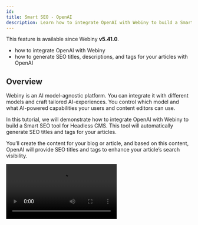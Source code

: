 ```yaml
---
id: 
title: Smart SEO - OpenAI
description: Learn how to integrate OpenAI with Webiny to build a Smart SEO tool for Headless CMS. This tool automatically generates SEO titles, descriptions, and tags for your articles.
---
```



<Alert type="info" title="Can I Use This?">

This feature is available since Webiny **v5.41.0**.

</Alert>

<Alert type="success" title="What you will learn">

- how to integrate OpenAI with Webiny
- how to generate SEO titles, descriptions, and tags for your articles with OpenAI

</Alert>

## Overview

Webiny is an AI model-agnostic platform. You can integrate it with different models and craft tailored AI-experiences. You control which model and what AI-powered capabilities your users and content editors can use.

In this tutorial, we will demonstrate how to integrate OpenAI with Webiny to build a Smart SEO tool for Headless CMS. This tool will automatically generate SEO titles and tags for your articles.

You’ll create the content for your blog or article, and based on this content, OpenAI will provide SEO titles and tags to enhance your article’s search visibility.

<Video src={smartSEO} controls={true} />

## Getting Started

Run the following command to set up this extension in your project.

```bash
yarn webiny extension headless-cms/smart-seo-open-ai
```

The Smart SEO extension code can be found in our [webiny-examples](https://github.com/webiny/webiny-examples/tree/master/headless-cms/smart-seo-open-ai) repository.

## Set OpenAI API Key in Environment Variables

Open the `.env` file in the root of your project and add the OpenAI API key to the `REACT_APP_OPEN_AI_API_KEY` environment variable as shown below:

```bash
REACT_APP_OPEN_AI_API_KEY=sk-proj-T2-xxxxxxxxxxxxxxxxxxxxxxxxxxxxxxxxxxx
```

For detailed instructions on creating an OpenAI API key, refer to their [official documentation](https://platform.openai.com/docs/quickstart#create-and-export-an-api-key).

## Run the Project

After downloading the extension to your project, run the [Webiny watch](/docs/core-development-concepts/basics/watch-command) command to see the Smart SEO functionality in action.

```bash
yarn webiny watch admin --env ENVIRONMENT_NAME
```

## Create Article Content Model

If you're new to creating models in Webiny, refer to the [Create Content Model](/docs/user-guides/headless-cms/essentials/create-content-model) user guide.

Alternatively, you can also import the `Article` content model; here is the  [import content model guide](/docs/user-guides/headless-cms/advanced/import-export-content-models#importing-content-models) and the [article.json file](https://github.com/webiny/webiny-examples/blob/master/headless-cms/smart-seo-open-ai/article.json) for reference.

We will create an `Article` content model with the following fields to manage and store articles:

| Field             | Field Type | Field ID |
| :----------       | :--------- | :--------- | 
| Content           | Rich Text  | content |
| SEO - Title       | Long text  | seoTitle |
| SEO - Description | Long text  | seoDescription |
| SEO - Meta Tags   | Object (with `Tag Name` and `Tag Value` Text Field)  | seoMetaTags |


![Article](./assets/smart-seo-open-ai/article-model.png)

## All Set!
You’re now ready to generate SEO titles and tags for your articles using OpenAI. Simply navigate to the Article Model, create a new article, and click the “AI-Optimized SEO” button to generate SEO titles and tags effortlessly.

<Video src={smartSEO} controls={true} />

## Code Walkthrough

Let’s walk through the code to understand how the Smart SEO extension operates. We’ve created a new [extension](/docs/core-development-concepts/basics/extensions) called `smart-seo-open-ai`, and we’ll review each plugin used in this extension one by one.

### Field Tracker, ContentEntry Form Decorator
In this example, we have an `Article` Model with four fields: `Content`, `SEO - Title`, `SEO - Description`, and `SEO - Meta Tags`. We will track these fields. Once the Content field is populated, we will send it to OpenAI, which will generate SEO-friendly titles and tags for the article. The generated title and tags will then be set in the respective `Title`, `Description` and `Tags` fields of the model.

The concept is straightforward: we aim to track fields of interest, such as text inputs or rich text fields. The challenge lies in not knowing the exact location of these fields. They could be nested within objects, repeatable objects, or dynamic zone templates, making their placement unpredictable. Hardcoding paths to these fields is not a feasible solution. So, we will create the [Field Tracker](https://github.com/webiny/webiny-examples/blob/master/headless-cms/smart-seo-open-ai/5.41.x/extensions/smartSeoOpenAi/src/FieldTracker.tsx).

[Field Tracker](https://github.com/webiny/webiny-examples/blob/master/headless-cms/smart-seo-open-ai/5.41.x/extensions/smartSeoOpenAi/src/FieldTracker.tsx) is a React context that tracks content model fields of interest. It enables you to extract data from these fields that can be send to OpenAI and update the fields with the response received.

Here is the [code for the Field Tracker](https://github.com/webiny/webiny-examples/blob/master/headless-cms/smart-seo-open-ai/5.41.x/extensions/smartSeoOpenAi/src/FieldTracker.tsx), here we [decorated the ContentEntryForm](https://github.com/webiny/webiny-examples/blob/master/headless-cms/smart-seo-open-ai/5.41.x/extensions/smartSeoOpenAi/src/DecorateContentEntryForm.tsx) with a FieldTracker component.

We’ve also [decorated the useBind hook](https://github.com/webiny/webiny-examples/blob/master/headless-cms/smart-seo-open-ai/5.41.x/extensions/smartSeoOpenAi/src/DecorateContentEntryFormBind.tsx) to integrate field tracking specifically for models. In this example, we are tracking rich-text fields and SEO-specific fields (`seoTitle`, `seoDescription`, `seoMetaTags`) in the `Article` model. This allows us to trigger dynamic updates and facilitate interactions with external services.

**You can customize this decorator (file) to track fields from other models or different field types, tailoring it to your specific use case.**

### Extract HTML from RichTextHtml (Lexical Editor)
Webiny leverages the [Lexical text editor](https://lexical.dev/) for Rich Text Fields. However, for generating SEO-related information using OpenAI, we will send the HTML content (not the Lexical format). To achieve this, we need to extract the HTML content from the Rich Text field. For this purpose, we have created a [extractFromRichText transformer](https://github.com/webiny/webiny-examples/blob/master/headless-cms/smart-seo-open-ai/5.41.x/extensions/smartSeoOpenAi/src/extractFromRichText.ts) to handle the conversion.

### Smart SEO
This is the [primary plugin (SmartSeo.tsx)](https://github.com/webiny/webiny-examples/blob/master/headless-cms/smart-seo-open-ai/5.41.x/extensions/smartSeoOpenAi/src/SmartSeo.tsx) that integrates Webiny with OpenAI. It sends the HTML content to OpenAI and retrieves SEO-related information. The received data is then used to update the corresponding fields in the model.

If you’ve noticed the AI-Optimized SEO button on the Content Entry form, it has been configured in this plugin using the [ContentEntryEditorConfig](https://github.com/webiny/webiny-examples/blob/63c125f10a1dfc3097e2d9da2c5b0d8c903c15ae/headless-cms/smart-seo-open-ai/5.41.x/extensions/smartSeoOpenAi/src/SmartSeo.tsx#L117).

![AI-optimized SEO Button](./assets/smart-seo-open-ai/ai-optimize-button.png)
